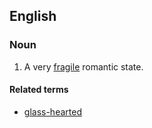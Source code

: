 ==English==

===Noun===
{{en-noun|sg=[[heart]] of [[glass]]|pl=hearts of glass}}

# {{idiomatic}} A very [[fragile]] romantic state.

====Related terms====
* [[glass-hearted]]